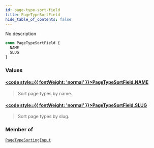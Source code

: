```yaml
---
id: page-type-sort-field
title: PageTypeSortField
hide_table_of_contents: false
---
```








No description

```graphql
enum PageTypeSortField {
  NAME
  SLUG
}
```


### Values

#### [<code style={{ fontWeight: 'normal' }}>PageTypeSortField.<b>NAME</b></code>](#) 
> Sort page types by name.
> 

#### [<code style={{ fontWeight: 'normal' }}>PageTypeSortField.<b>SLUG</b></code>](#) 
> Sort page types by slug.
> 



### Member of

[`PageTypeSortingInput`](../../../developer/api-reference/inputs/page-type-sorting-input)  <Badge class="secondary" text="input"/>



